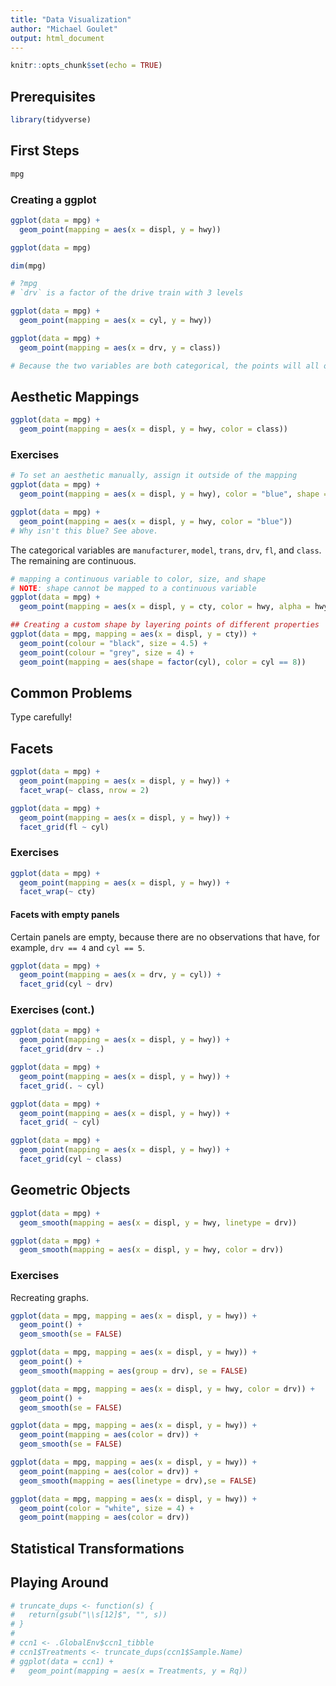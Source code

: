 ```yaml
---
title: "Data Visualization"
author: "Michael Goulet"
output: html_document
---
```


```r
knitr::opts_chunk$set(echo = TRUE)
```

## Prerequisites


```r
library(tidyverse)
```


## First Steps

```r
mpg
```
### Creating a ggplot

```r
ggplot(data = mpg) +
  geom_point(mapping = aes(x = displ, y = hwy))
```
```r
ggplot(data = mpg)
```

```r
dim(mpg)
```

```r
# ?mpg
# `drv` is a factor of the drive train with 3 levels
```

```r
ggplot(data = mpg) +
  geom_point(mapping = aes(x = cyl, y = hwy))
```

```r
ggplot(data = mpg) +
  geom_point(mapping = aes(x = drv, y = class))

# Because the two variables are both categorical, the points will all overlap. We cannot get a sense of how many 4 wheel drive SUVs there are, for instance. 
```
## Aesthetic Mappings 

```r
ggplot(data = mpg) +
  geom_point(mapping = aes(x = displ, y = hwy, color = class))
```
### Exercises 
```r
# To set an aesthetic manually, assign it outside of the mapping
ggplot(data = mpg) +
  geom_point(mapping = aes(x = displ, y = hwy), color = "blue", shape = 10)
```

```r
ggplot(data = mpg) + 
  geom_point(mapping = aes(x = displ, y = hwy, color = "blue"))
# Why isn't this blue? See above.
```

The categorical variables are `manufacturer`, `model`, `trans`, `drv`, `fl`, and `class`. The remaining are continuous.

```r
# mapping a continuous variable to color, size, and shape 
# NOTE: shape cannot be mapped to a continuous variable
ggplot(data = mpg) +
  geom_point(mapping = aes(x = displ, y = cty, color = hwy, alpha = hwy, shape = fl), stroke = 0.2, size = 4)
```
```r
## Creating a custom shape by layering points of different properties
ggplot(data = mpg, mapping = aes(x = displ, y = cty)) +
  geom_point(colour = "black", size = 4.5) +
  geom_point(colour = "grey", size = 4) +
  geom_point(mapping = aes(shape = factor(cyl), color = cyl == 8))
```


## Common Problems 

Type carefully!

## Facets 

```r
ggplot(data = mpg) +
  geom_point(mapping = aes(x = displ, y = hwy)) +
  facet_wrap(~ class, nrow = 2)
```

```r
ggplot(data = mpg) +
  geom_point(mapping = aes(x = displ, y = hwy)) +
  facet_grid(fl ~ cyl)
```

### Exercises

```r
ggplot(data = mpg) +
  geom_point(mapping = aes(x = displ, y = hwy)) +
  facet_wrap(~ cty)
```

#### Facets with empty panels

Certain panels are empty, because there are no observations that have, for example, `drv == 4` and `cyl == 5`. 
```r
ggplot(data = mpg) + 
  geom_point(mapping = aes(x = drv, y = cyl)) +
  facet_grid(cyl ~ drv)
```

### Exercises (cont.)
```r
ggplot(data = mpg) + 
  geom_point(mapping = aes(x = displ, y = hwy)) +
  facet_grid(drv ~ .)
```

```r
ggplot(data = mpg) + 
  geom_point(mapping = aes(x = displ, y = hwy)) +
  facet_grid(. ~ cyl)
```

```r
ggplot(data = mpg) + 
  geom_point(mapping = aes(x = displ, y = hwy)) +
  facet_grid( ~ cyl)
```

```r
ggplot(data = mpg) + 
  geom_point(mapping = aes(x = displ, y = hwy)) + 
  facet_grid(cyl ~ class)
```

## Geometric Objects

```r
ggplot(data = mpg) + 
  geom_smooth(mapping = aes(x = displ, y = hwy, linetype = drv))
```

```r
ggplot(data = mpg) + 
  geom_smooth(mapping = aes(x = displ, y = hwy, color = drv))
```
### Exercises

Recreating graphs.

```r
ggplot(data = mpg, mapping = aes(x = displ, y = hwy)) +
  geom_point() +
  geom_smooth(se = FALSE)
```

```r
ggplot(data = mpg, mapping = aes(x = displ, y = hwy)) +
  geom_point() +
  geom_smooth(mapping = aes(group = drv), se = FALSE)
```


```r
ggplot(data = mpg, mapping = aes(x = displ, y = hwy, color = drv)) +
  geom_point() +
  geom_smooth(se = FALSE)
```


```r
ggplot(data = mpg, mapping = aes(x = displ, y = hwy)) +
  geom_point(mapping = aes(color = drv)) +
  geom_smooth(se = FALSE)
```


```r
ggplot(data = mpg, mapping = aes(x = displ, y = hwy)) +
  geom_point(mapping = aes(color = drv)) +
  geom_smooth(mapping = aes(linetype = drv),se = FALSE)
```

```r
ggplot(data = mpg, mapping = aes(x = displ, y = hwy)) +
  geom_point(color = "white", size = 4) +
  geom_point(mapping = aes(color = drv))
```

## Statistical Transformations 



## Playing Around
```r

# truncate_dups <- function(s) {
#   return(gsub("\\s[12]$", "", s))
# }
# 
# ccn1 <- .GlobalEnv$ccn1_tibble
# ccn1$Treatments <- truncate_dups(ccn1$Sample.Name)
# ggplot(data = ccn1) +
#   geom_point(mapping = aes(x = Treatments, y = Rq))
```

